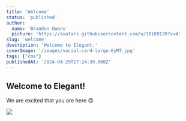 ```yaml
---
title: 'Welcome'
status: 'published'
author:
  name: 'Brandon Owens'
  picture: 'https://avatars.githubusercontent.com/u/10189130?v=4'
slug: 'welcome'
description: 'Welcome to Elegant.'
coverImage: '/images/social-card-large-EyMT.jpg'
tags: ["cms"]
publishedAt: '2024-04-29T17:24:39.000Z'
---
```


## Welcome to Elegant!

We are excited that you are here 😊

![](/images/screenrecorderproject28--1--AwNz.png)
